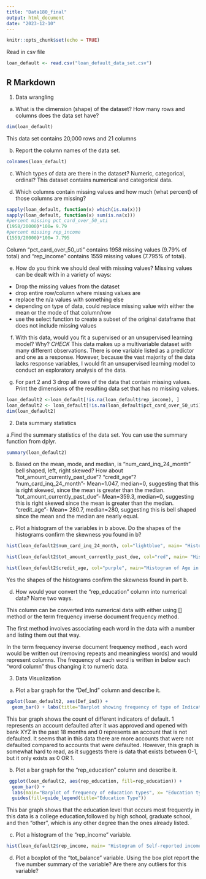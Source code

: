 ```yaml
---
title: "Data180_final"
output: html_document
date: "2023-12-10"
---
```


```r
knitr::opts_chunk$set(echo = TRUE)
```

Read in csv file 
```r
loan_default <- read.csv("loan_default_data_set.csv")
```
## R Markdown

1. Data wrangling
a. What is the dimension (shape) of the dataset?  How many rows and columns does the data set have?

```r
dim(loan_default)
```
This data set contains 20,000 rows and 21 columns


b. Report the column names of the data set.
```r
colnames(loan_default)
```

c. Which types of data are there in the dataset? Numeric, categorical, ordinal?
This dataset contains numerical and categorical data. 

d. Which columns contain missing values and how much (what percent) of those columns are missing?
```r
sapply(loan_default, function(x) which(is.na(x)))
sapply(loan_default, function(x) sum(is.na(x)))
#percent missing pct_card_over_50_uti
(1958/20000)*100= 9.79
#percent missing rep_income
(1559/20000)*100= 7.795
```
Column "pct_card_over_50_uti" contains 1958 missing values (9.79% of total) and "rep_income" contains 1559 missing values (7.795% of total). 

e. How do you think we should deal with missing values? 
Missing values can be dealt with in a variety of ways:  
- Drop the missing values from the dataset
- drop entire row/column where missing values are
- replace the n/a values with something else
- depending on type of data, could replace missing value with either the mean or the mode of that column/row
- use the select function to create a subset of the original dataframe that does not include missing values 

f. With this data, would you fit a supervised or an unsupervised learning model? Why? 
*CHECK* This data makes up a multivariable dataset with many different observations. There is one variable listed as a predictor and one as a response. However, because the vast majority of the data lacks response variables, I would fit an unsupervised learning model to conduct an exploratory analysis of the data.

g. For part 2 and 3 drop all rows of the data that contain missing values. Print the dimensions of the resulting data set that has no missing values.
```r
loan_default2 <-loan_default[!is.na(loan_default$rep_income), ]
loan_default2 <- loan_default[!is.na(loan_default$pct_card_over_50_uti), ]
dim(loan_default2)

```

2. Data summary statistics 

a.Find the summary statistics of the data set. You can use the summary function from dplyr. 
```r
summary(loan_default2)
```

b. Based on the mean, mode, and median, is “num_card_inq_24_month” bell shaped, left, right skewed? How about “tot_amount_currently_past_due”? “credit_age”? 
"num_card_inq_24_month"- Mean=1.047, median=0, suggesting that this is right skewed, since the mean is greater than the median. 
"tot_amount_currently_past_due"- Mean=359.3, median=0, suggesting this is right skewed since the mean is greater than the median. 
“credit_age”- Mean= 280.7, median=280, suggesting this is bell shaped since the mean and the median are nearly equal. 

c. Plot a histogram of the variables in b above. Do the shapes of the histograms confirm the skewness you found in b?

```r
hist(loan_default2$num_card_inq_24_month, col="lightblue", main= "Histogram of # Credit Card Inquiries in last 24 Months", xlab= "# Credit Card Inquiries")

hist(loan_default2$tot_amount_currently_past_due, col="red", main= "Histogram of Total Amount Past Due Currently for All Credit Accounts", xlab="Total Amount Past Due")

hist(loan_default2$credit_age, col="purple", main="Histogram of Age in Months of First Credit Product Obtained by the Applicant", xlab= "Age in Months")
```
Yes the shapes of the histograms confirm the skewness found in part b. 

d.	How would your convert the “rep_education” column into numerical data? Name two ways. 

This column can be converted into numerical data with either using [] method or the term frequency inverse document frequency method.

The first method involves associating each word in the data with a number and listing them out that way. 

In the term frequency inverse document frequency method , each word would be written out (removing repeats and meaningless words) and would represent columns. The frequency of each word is written in below each "word column" thus changing it to numeric data. 

3. Data Visualization 
a.	Plot a bar graph for the “Def_Ind” column and describe it.
```r
ggplot(loan_default2, aes(Def_ind)) + 
  geom_bar() + labs(title="Barplot showing frequency of type of Indicator of Default", x= "Indicator of Default (0 or 1)")
```
This bar graph shows the count of different indicators of default. 1 represents an account defaulted after it was approved and opened with bank XYZ in the past 18 months and 0 represents an account that is not defaulted. It seems that in this data there are more accounts that were not defaulted compared to accounts that were defaulted. However, this graph is somewhat hard to read, as it suggests there is data that exists between 0-1, but it only exists as 0 OR 1.

b.	Plot a bar graph for the “rep_education" column and describe it. 
```r
 ggplot(loan_default2, aes(rep_education, fill=rep_education)) +
  geom_bar() +
  labs(main="Barplot of frequency of education types", x= "Education type") +
  guides(fill=guide_legend(title="Education Type"))

``` 
This bar graph shows that the education level that occurs most frequently in this data is a college education,followed by high school, graduate school, and then "other", which is any other degree than the ones already listed. 

c.	Plot a histogram of the “rep_income” variable.
```r
hist(loan_default2$rep_income, main= "Histogram of Self-reported income", xlab="Self-reported income")

```

d.	Plot a boxplot of the “tot_balance” variable. Using the box plot report the five number summary of the variable? Are there any outliers for this variable? 
```r

```
